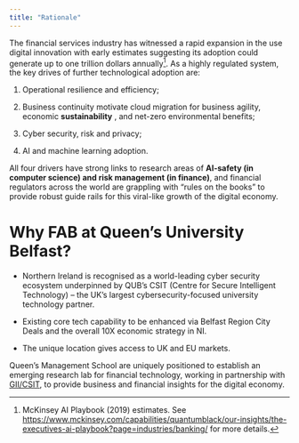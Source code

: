 ```yaml
---
title: "Rationale"
---
```


The financial services industry has witnessed a rapid expansion in the use digital innovation with early estimates suggesting its adoption could generate up to one trillion dollars annually[^1]. As a highly regulated system, the key drives of further technological adoption are:

[^1]: McKinsey AI Playbook (2019) estimates. See <https://www.mckinsey.com/capabilities/quantumblack/our-insights/the-executives-ai-playbook?page=industries/banking/> for more details.

1.  Operational resilience and efficiency;

2.  Business continuity motivate cloud migration for business agility, economic **sustainability** , and net-zero environmental benefits;

3.  Cyber security, risk and privacy;

6.  AI and machine learning adoption.

All four drivers have strong links to research areas of **AI-safety (in computer science) and risk management (in finance)**, and financial regulators across the world are grappling with "rules on the books" to provide robust guide rails for this viral-like growth of the digital economy.

# Why FAB at Queen's University Belfast?

-   Northern Ireland is recognised as a world-leading cyber security ecosystem underpinned by QUB's CSIT (Centre for Secure Intelligent Technology) -- the UK's largest cybersecurity-focused university technology partner.

-   Existing core tech capability to be enhanced via Belfast Region City Deals and the overall 10X economic strategy in NI.

-   The unique location gives access to UK and EU markets.

Queen's Management School are uniquely positioned to establish an emerging research lab for financial technology, working in partnership with [GII/CSIT](https://www.qub.ac.uk/ecit/CSIT/), to provide business and financial insights for the digital economy.
